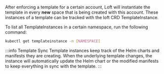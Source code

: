 After enforcing a template for a certain account, Loft will instantiate the template in every **new** space that is being created with this account. These instances of a template can be tracked with the loft CRD TemplateInstance.

To list all TemplateInstances in a certain namespace, run the following command:
```bash
kubectl get templateinstance -n [NAMESPACE]
```

:::info Template Sync
Template instances keep track of the Helm charts and manifests they are creating. When the underlying template changes, the instance will automatically update the Helm chart or the modified manifests to keep everything in sync with the template.
:::
